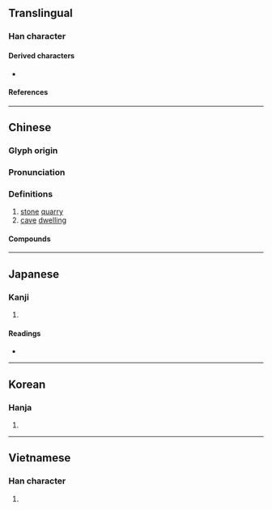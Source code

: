 {{character info}}
==Translingual==

===Han character===
{{Han char|rn=40|rad=宀|as=05|sn=8|four=30601|canj=JMR|ids=⿱宀石}}

====Derived characters====
* {{l|mul|[[趤]], [[𮛬]], [[𨧩]], [[𥒳]], [[菪]], [[𡨮]], [[𪬅]], [[𡇵]]}}

====References====
{{Han ref|kx=0283.110|dkj=07103|dj=0557.020|hdz=20919.030|uh=5B95}}

----

==Chinese==
{{zh-forms}}

===Glyph origin===
{{Han etym}}

===Pronunciation===
{{zh-pron
|m=dàng
|c=dong6
|h=gd=tong4
|mn=tōng
|mn-t=dang6
|mc=y
|oc=y
|cat=
}}

===Definitions===
{{zh-hanzi}}

# [[stone]] [[quarry]]
# [[cave]] [[dwelling]]

====Compounds====
{{zh-der|偏宕|宕子|宕帳|宕戶|富貴豪宕|延宕|懸宕|推三宕四|推宕|流宕|流宕忘反|浪浪宕宕|疏宕不拘|豪宕|跌宕|跌宕不羈|跌宕不群|跌宕昭彰|跌宕遒麗|震宕|宕機}}

----

==Japanese==

===Kanji===
{{ja-kanji|grade=|rs=宀05}}

# {{rfdef|ja|sort=宀05}}

====Readings====
* {{ja-readings
|goon=どう
|kanon=とう
|kun=すぎる
}}

----

==Korean==

===Hanja===
{{ko-hanja|hangeul=탕|rv=tang|mr=t'ang}}

# {{rfdef|ko|sort=宀05}}

----

==Vietnamese==

===Han character===
{{vi-readings|reading=đãng|rs=宀05}}

# {{rfdef|vi|sort=宀05}}